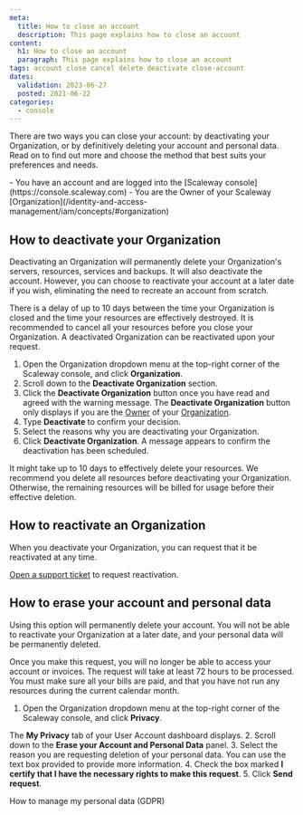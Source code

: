 ```yaml
---
meta:
  title: How to close an account
  description: This page explains how to close an account
content:
  h1: How to close an account
  paragraph: This page explains how to close an account
tags: account close cancel delete deactivate close-account
dates:
  validation: 2023-06-27
  posted: 2021-06-22
categories:
  - console
---
```


There are two ways you can close your account: by deactivating your Organization, or by definitively deleting your account and personal data. Read on to find out more and choose the method that best suits your preferences and needs.

<Message type="requirement">
  - You have an account and are logged into the [Scaleway console](https://console.scaleway.com)
  - You are the Owner of your Scaleway [Organization](/identity-and-access-management/iam/concepts/#organization)
</Message>

## How to deactivate your Organization

Deactivating an Organization will permanently delete your Organization's servers, resources, services and backups. It will also deactivate the account. However, you can choose to reactivate your account at a later date if you wish, eliminating the need to recreate an account from scratch.

<Message type="note">
  There is a delay of up to 10 days between the time your Organization is closed and the time your resources are effectively destroyed. It is recommended to cancel all your resources before you close your Organization. A deactivated Organization can be reactivated upon your request.
</Message>

1. Open the Organization dropdown menu at the top-right corner of the Scaleway console, and click **Organization**.
2. Scroll down to the **Deactivate Organization** section.
3. Click the **Deactivate Organization** button once you have read and agreed with the warning message.
    <Message type="note">
      The **Deactivate Organization** button only displays if you are the [Owner](/console/my-account/concepts/#owner) of your [Organization](/identity-and-access-management/iam/concepts/#organization).
    </Message>
4. Type **Deactivate** to confirm your decision.
5. Select the reasons why you are deactivating your Organization.
6. Click **Deactivate Organization**. A message appears to confirm the deactivation has been scheduled.

  <Message type="important">
    It might take up to 10 days to effectively delete your resources.
    We recommend you delete all resources before deactivating your Organization. Otherwise, the remaining resources will be billed for usage before their effective deletion.
  </Message>

## How to reactivate an Organization

When you deactivate your Organization, you can request that it be reactivated at any time.

[Open a support ticket](/console/my-account/how-to/open-a-support-ticket) to request reactivation.

## How to erase your account and personal data

Using this option will permanently delete your account. You will not be able to reactivate your Organization at a later date, and your personal data will be permanently deleted.

<Message type="note">
  Once you make this request, you will no longer be able to access your account or invoices. The request will take at least 72 hours to be processed. You must make sure all your bills are paid, and that you have not run any resources during the current calendar month.
</Message>

1. Open the Organization dropdown menu at the top-right corner of the Scaleway console, and click **Privacy**.
    <Lightbox src="scaleway-org-my-privacy.webp" alt="" />

  The **My Privacy** tab of your User Account dashboard displays.
2. Scroll down to the **Erase your Account and Personal Data** panel.
    <Lightbox src="scaleway-erase-account.webp" alt="" />
3. Select the reason you are requesting deletion of your personal data. You can use the text box provided to provide more information.
4. Check the box marked **I certify that I have the necessary rights to make this request**.
5. Click **Send request**.

<Navigation title="See Also">
  <PreviousButton to="/console/my-account/how-to/manage-my-personal-data-gdpr/">How to manage my personal data (GDPR)</PreviousButton>
</Navigation>
